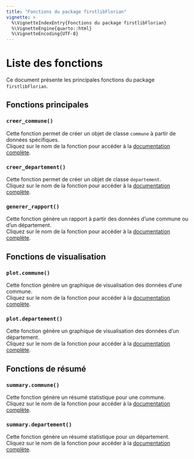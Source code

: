 ```yaml
---
title: "Fonctions du package firstlibFlorian"
vignette: >
  %\VignetteIndexEntry{Fonctions du package firstlibFlorian}
  %\VignetteEngine{quarto::html}
  %\VignetteEncoding{UTF-8}
---
```


# Liste des fonctions

Ce document présente les principales fonctions du package `firstlibFlorian`.

## Fonctions principales

### `creer_commune()`
Cette fonction permet de créer un objet de classe `commune` à partir de données spécifiques.  
Cliquez sur le nom de la fonction pour accéder à la [documentation complète](https://floriancrochet.github.io/firstlibFlorian/reference/creer_commune.html).

### `creer_departement()`
Cette fonction permet de créer un objet de classe `departement`.  
Cliquez sur le nom de la fonction pour accéder à la [documentation complète](https://floriancrochet.github.io/firstlibFlorian/reference/creer_departement.html).

### `generer_rapport()`
Cette fonction génère un rapport à partir des données d'une commune ou d'un département.  
Cliquez sur le nom de la fonction pour accéder à la [documentation complète](https://floriancrochet.github.io/firstlibFlorian/reference/generer_rapport.html).

## Fonctions de visualisation

### `plot.commune()`
Cette fonction génère un graphique de visualisation des données d'une commune.  
Cliquez sur le nom de la fonction pour accéder à la [documentation complète](https://floriancrochet.github.io/firstlibFlorian/reference/plot.commune.html).

### `plot.departement()`
Cette fonction génère un graphique de visualisation des données d'un département.  
Cliquez sur le nom de la fonction pour accéder à la [documentation complète](https://floriancrochet.github.io/firstlibFlorian/reference/plot.departement.html).

## Fonctions de résumé

### `summary.commune()`
Cette fonction génère un résumé statistique pour une commune.  
Cliquez sur le nom de la fonction pour accéder à la [documentation complète](https://floriancrochet.github.io/firstlibFlorian/reference/summary.commune.html).

### `summary.departement()`
Cette fonction génère un résumé statistique pour un département.  
Cliquez sur le nom de la fonction pour accéder à la [documentation complète](https://floriancrochet.github.io/firstlibFlorian/reference/summary.departement.html).
